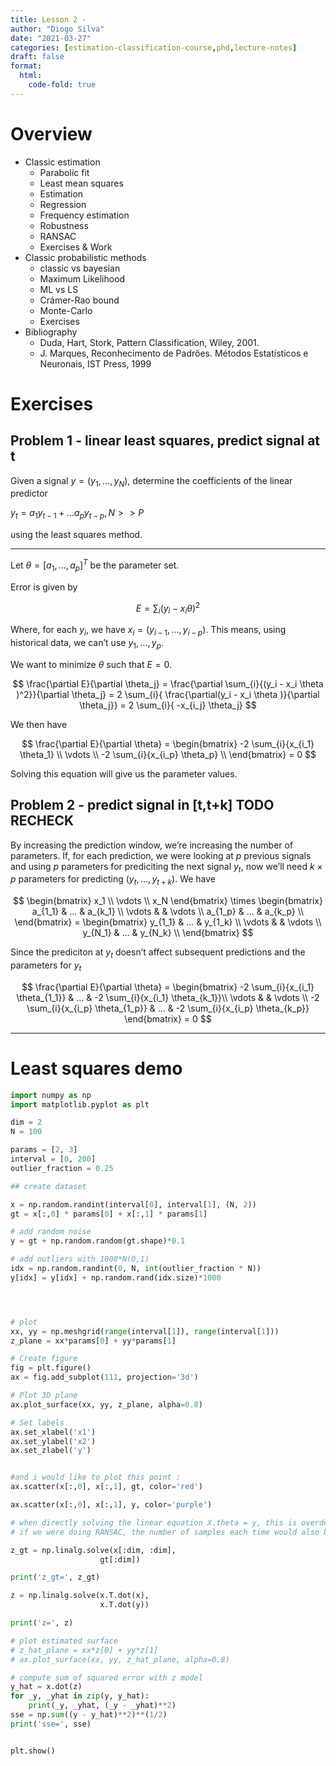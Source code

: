 ```yaml
---
title: Lesson 2 - 
author: "Diogo Silva"
date: "2021-03-27"
categories: [estimation-classification-course,phd,lecture-notes]
draft: false
format:
  html:
    code-fold: true
---
```


# Overview

- Classic estimation
    - Parabolic fit
    - Least mean squares
    - Estimation
    - Regression
    - Frequency estimation
    - Robustness
    - RANSAC
    - Exercises & Work
- Classic probabilistic methods
    - classic vs bayesian
    - Maximum Likelihood
    - ML vs LS
    - Crámer-Rao bound
    - Monte-Carlo
    - Exercises
- Bibliography
    - Duda, Hart, Stork, Pattern Classification, Wiley, 2001.
    - J. Marques, Reconhecimento de Padrões. Métodos Estatísticos e Neuronais, IST Press, 1999


# Exercises

## Problem 1 - linear least squares, predict signal at t

Given a signal $y=( y_1 , ..., y_N )$, determine the coefficients of the linear predictor

$y_t = a_1 y_{t-1} +  ...  a_p y_{t-p}, N>>P$

using the least squares method.

---

Let $\theta = [a_1,..., a_p]^T$ be the parameter set.

Error is given by


$$
E = \sum_{i}{(y_i - x_i \theta )^2}
$$

Where, for each $y_i$, we have $x_i = (y_{i-1}, ..., y_{i-p})$. This means, using historical data, we can't use $y_1, ..., y_p$.

We want to minimize $\theta$ such that $E = 0$.

$$
\frac{\partial E}{\partial \theta_j} = \frac{\partial \sum_{i}{(y_i - x_i \theta )^2}}{\partial \theta_j} = 
2 \sum_{i}{ \frac{\partial(y_i - x_i \theta )}{\partial \theta_j}} = 
2 \sum_{i}{ -x_{i_j} \theta_j}
$$

We then have 

$$
\frac{\partial E}{\partial \theta} = 
\begin{bmatrix}
-2 \sum_{i}{x_{i_1} \theta_1} \\
\vdots \\
-2 \sum_{i}{x_{i_p} \theta_p} \\
 \end{bmatrix}
 = 0
$$

Solving this equation will give us the parameter values.


## Problem 2 - predict signal in [t,t+k] TODO RECHECK

By increasing the prediction window, we're increasing the number of parameters.
If, for each prediction, we were looking at $p$ previous signals and using $p$ parameters for prediciting the next signal $y_t$, now we'll need $k \times p$ parameters for predicting $(y_t, ..., y_{t+k})$. We have 



$$
\begin{bmatrix}
x_1 \\
\vdots \\
x_N
\end{bmatrix}
\times
\begin{bmatrix}
a_{1_1}  & ... & a_{k_1} \\
\vdots &  & \vdots \\
a_{1_p}  & ... & a_{k_p} \\
\end{bmatrix} = 
\begin{bmatrix}
y_{1_1} & ... & y_{1_k} \\
\vdots &  & \vdots \\
y_{N_1}  & ... & y_{N_k} \\
\end{bmatrix}
$$

Since the prediciton at $y_t$ doesn't affect subsequent predictions and the parameters for $y_t$

$$
\frac{\partial E}{\partial \theta} = 
\begin{bmatrix}
-2 \sum_{i}{x_{i_1} \theta_{1_1}} & ... & -2 \sum_{i}{x_{i_1} \theta_{k_1}}\\
\vdots & & \vdots \\
-2 \sum_{i}{x_{i_p} \theta_{1_p}} & ... & -2 \sum_{i}{x_{i_p} \theta_{k_p}}
 \end{bmatrix}
 = 0
$$



---

# Least squares demo

```python
import numpy as np
import matplotlib.pyplot as plt

dim = 2
N = 100

params = [2, 3]
interval = [0, 200]
outlier_fraction = 0.25

## create dataset

x = np.random.randint(interval[0], interval[1], (N, 2))
gt = x[:,0] * params[0] + x[:,1] * params[1]

# add random noise
y = gt + np.random.random(gt.shape)*0.1

# add outliers with 1000*N(0,1)
idx = np.random.randint(0, N, int(outlier_fraction * N))
y[idx] = y[idx] + np.random.rand(idx.size)*1000




# plot
xx, yy = np.meshgrid(range(interval[1]), range(interval[1]))
z_plane = xx*params[0] + yy*params[1]

# Create figure
fig = plt.figure()
ax = fig.add_subplot(111, projection='3d')

# Plot 3D plane
ax.plot_surface(xx, yy, z_plane, alpha=0.8)

# Set labels
ax.set_xlabel('x1')
ax.set_ylabel('x2')
ax.set_zlabel('y')


#and i would like to plot this point : 
ax.scatter(x[:,0], x[:,1], gt, color='red')

ax.scatter(x[:,0], x[:,1], y, color='purple')

# when directly solving the linear equation X.theta = y, this is overdetermined, because there are many more equations than variables, so I'm just using the first #dim equations
# if we were doing RANSAC, the number of samples each time would also be this if we were going for the naive simple linear model

z_gt = np.linalg.solve(x[:dim, :dim],
                    gt[:dim])

print('z_gt=', z_gt)

z = np.linalg.solve(x.T.dot(x),
                    x.T.dot(y))

print('z=', z)

# plot estimated surface
# z_hat_plane = xx*z[0] + yy*z[1]
# ax.plot_surface(xx, yy, z_hat_plane, alpha=0.8)

# compute sum of squared error with z model
y_hat = x.dot(z)
for _y, _yhat in zip(y, y_hat):
    print(_y, _yhat, (_y - _yhat)**2)
sse = np.sum((y - y_hat)**2)**(1/2)
print('sse=', sse)


plt.show()

```